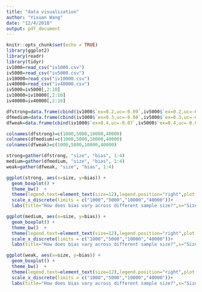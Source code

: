 ```yaml
---
title: "data visualization"
author: "Yixuan Wang"
date: "12/4/2018"
output: pdf_document
---
```


```r
knitr::opts_chunk$set(echo = TRUE)
library(ggplot2)
library(readr)
library(tidyr)
iv1000=read_csv("iv1000.csv")
iv5000=read_csv("iv5000.csv")
iv10000=read_csv("iv10000.csv")
iv40000=read_csv("iv40000.csv")
iv5000=iv5000[,2:10]
iv10000=iv10000[,2:10]
iv40000=iv40000[,2:10]
```

```r
dfstrong=data.frame(cbind(iv1000$`ex=0.2,uc=-0.09`,iv5000$`ex=0.2,uc=-0.09`,iv10000$`ex=0.2,uc=-0.09`,iv40000$`ex=0.2,uc=-0.09`))
dfmedium=data.frame(cbind(iv1000$`ex=0.3,uc=-0.08`,iv5000$`ex=0.3,uc=-0.08`,iv10000$`ex=0.3,uc=-0.08`,iv40000$`ex=0.3,uc=-0.08`))
dfweak=data.frame(cbind(iv1000$`ex=0.4,uc=-0.07`,iv5000$`ex=0.4,uc=-0.07`,iv10000$`ex=0.4,uc=-0.07`,iv40000$`ex=0.4,uc=-0.07`))

colnames(dfstrong)=c(1000,5000,10000,40000)
colnames(dfmedium)=c(1000,5000,10000,40000)
colnames(dfweak)=c(1000,5000,10000,40000)

strong=gather(dfstrong, "size", "bias", 1:4)
medium=gather(dfmedium, "size", "bias", 1:4)
weak=gather(dfweak, "size", "bias", 1:4)

ggplot(strong, aes(x=size, y=bias)) +
  geom_boxplot() +
  theme_bw()  +
  theme(legend.text=element_text(size=12),legend.position="right",plot.title = element_text(hjust = 0.5,size=16))+
  scale_x_discrete(limits = c("1000","5000","10000","40000"))+
  labs(title="How does bias vary across different sample size?",x="Size", y="Bias")

ggplot(medium, aes(x=size, y=bias)) +
  geom_boxplot() +
  theme_bw()  +
  theme(legend.text=element_text(size=12),legend.position="right",plot.title = element_text(hjust = 0.5,size=16))+
  scale_x_discrete(limits = c("1000","5000","10000","40000"))+
  labs(title="How does bias vary across different sample size?",x="Size", y="Bias")

ggplot(weak, aes(x=size, y=bias)) +
  geom_boxplot() +
  theme_bw()  +
  theme(legend.text=element_text(size=12),legend.position="right",plot.title = element_text(hjust = 0.5,size=16))+
  scale_x_discrete(limits = c("1000","5000","10000","40000"))+
  labs(title="How does bias vary across different sample size?",x="Size", y="Bias")
  
```